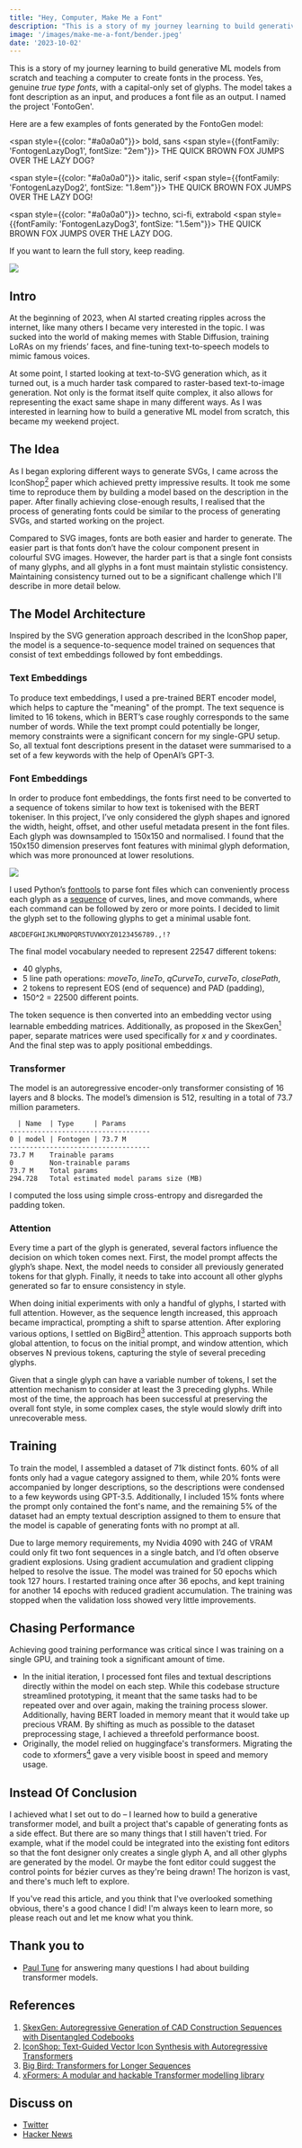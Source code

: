 ```yaml
---
title: "Hey, Computer, Make Me a Font"
description: "This is a story of my journey learning to build generative ML models from scratch and teaching a computer to create fonts in the process."
image: '/images/make-me-a-font/bender.jpeg'
date: '2023-10-02'
---
```




This is a story of my journey learning to build generative ML models from scratch and teaching a computer to create fonts in the process. Yes, genuine *true type fonts*, with a capital-only set of glyphs. The model takes a font description as an input, and produces a font file as an output. I named the project 'FontoGen'.

Here are a few examples of fonts generated by the FontoGen model:

<span style={{color: "#a0a0a0"}}>
bold, sans
</span>
<span style={{fontFamily: 'FontogenLazyDog1', fontSize: "2em"}}>
  THE QUICK BROWN FOX JUMPS OVER THE LAZY DOG?
</span>

<span style={{color: "#a0a0a0"}}>
italic, serif
</span>
<span style={{fontFamily: 'FontogenLazyDog2', fontSize: "1.8em"}}>
  THE QUICK BROWN FOX JUMPS OVER THE LAZY DOG!
</span>

<span style={{color: "#a0a0a0"}}>
techno, sci-fi, extrabold
</span>
<span style={{fontFamily: 'FontogenLazyDog3', fontSize: "1.5em"}}>
  THE QUICK BROWN FOX JUMPS OVER THE LAZY DOG.
</span>

If you want to learn the full story, keep reading.

![](/images/make-me-a-font/bender.jpeg)

<Quote
    quote="I'm gonna go build my own theme park"
    attribution="Bender Bending Rodríguez"
/>


## Intro

At the beginning of 2023, when AI started creating ripples across the internet, like many others I became very interested in the topic. I was sucked into the world of making memes with Stable Diffusion, training LoRAs on my friends’ faces, and fine-tuning text-to-speech models to mimic famous voices.

At some point, I started looking at text-to-SVG generation which, as it turned out, is a much harder task compared to raster-based text-to-image generation. Not only is the format itself quite complex, it also allows for representing the exact same shape in many different ways. As I was interested in learning how to build a generative ML model from scratch, this became my weekend project.

## The Idea

As I began exploring different ways to generate SVGs, I came across the IconShop[<sup>2</sup>](#references) paper which achieved pretty impressive results. It took me some time to reproduce them by building a model based on the description in the paper. After finally achieving close-enough results, I realised that the process of generating fonts could be similar to the process of generating SVGs, and started working on the project.

<ImageWithCaption
    src="/images/make-me-a-font/fontogen.png"
    caption="The final result"
/>

Compared to SVG images, fonts are both easier and harder to generate. The easier part is that fonts don’t have the colour component present in colourful SVG images. However, the harder part is that a single font consists of many glyphs, and all glyphs in a font must maintain stylistic consistency. Maintaining consistency turned out to be a significant challenge which I'll describe in more detail below.

## The Model Architecture

Inspired by the SVG generation approach described in the IconShop paper, the model is a sequence-to-sequence model trained on sequences that consist of text embeddings followed by font embeddings.

<ImageWithCaption
    src="/images/make-me-a-font/embeddings.png"
    caption="Input Sequence"
/>

### Text Embeddings

To produce text embeddings, I used a pre-trained BERT encoder model, which helps to capture the "meaning" of the prompt. The text sequence is limited to 16 tokens, which in BERT’s case roughly corresponds to the same number of words. While the text prompt could potentially be longer, memory constraints were a significant concern for my single-GPU setup. So, all textual font descriptions present in the dataset were summarised to a set of a few keywords with the help of OpenAI’s GPT-3.

### Font Embeddings

In order to produce font embeddings, the fonts first need to be converted to a sequence of tokens similar to how text is tokenised with the BERT tokeniser. In this project, I’ve only considered the glyph shapes and ignored the width, height, offset, and other useful metadata present in the font files. Each glyph was downsampled to 150x150 and normalised. I found that the 150x150 dimension preserves font features with minimal glyph deformation, which was more pronounced at lower resolutions.

![](/images/make-me-a-font/glyphs.png)

I used Python’s [fonttools](https://github.com/fonttools/fonttools) to parse font files which can conveniently process each glyph as a [sequence](https://fonttools.readthedocs.io/en/latest/pens/recordingPen.html#fontTools.pens.recordingPen.DecomposingRecordingPen) of curves, lines, and move commands, where each command can be followed by zero or more points. I decided to limit the glyph set to the following glyphs to get a minimal usable font.

```
ABCDEFGHIJKLMNOPQRSTUVWXYZ0123456789.,!?
```

The final model vocabulary needed to represent 22547 different tokens:

- 40 glyphs,
- 5 line path operations: _moveTo_, _lineTo_, _qCurveTo_, _curveTo_, _closePath_,
- 2 tokens to represent EOS (end of sequence) and PAD (padding),
- 150^2 = 22500 different points.

<ImageWithCaption
    src="/images/make-me-a-font/font-encoding.png"
    caption="An example font token sequence."
/>

The token sequence is then converted into an embedding vector using learnable embedding matrices. Additionally, as proposed in the SkexGen[<sup>1</sup>](#references) paper, separate matrices were used specifically for _x_ and _y_ coordinates. And the final step was to apply positional embeddings.

### Transformer

The model is an autoregressive encoder-only transformer consisting of 16 layers and 8 blocks. The model’s dimension is 512, resulting in a total of 73.7 million parameters.

```
  | Name  | Type     | Params
-----------------------------------
0 | model | Fontogen | 73.7 M
-----------------------------------
73.7 M    Trainable params
0         Non-trainable params
73.7 M    Total params
294.728   Total estimated model params size (MB)
```

I computed the loss using simple cross-entropy and disregarded the padding token.

### Attention

Every time a part of the glyph is generated, several factors influence the decision on which token comes next. First, the model prompt affects the glyph’s shape. Next, the model needs to consider all previously generated tokens for that glyph. Finally, it needs to take into account all other glyphs generated so far to ensure consistency in style.

When doing initial experiments with only a handful of glyphs, I started with full attention. However, as the sequence length increased, this approach became impractical, prompting a shift to sparse attention. After exploring various options, I settled on BigBird[<sup>3</sup>](#references) attention. This approach supports both global attention, to focus on the initial prompt, and window attention, which observes N previous tokens, capturing the style of several preceding glyphs.


<ImageWithCaption
    src="/images/make-me-a-font/bigbird.png"
    caption="BigBird attention"
/>

Given that a single glyph can have a variable number of tokens, I set the attention mechanism to consider at least the 3 preceding glyphs. While most of the time, the approach has been successful at preserving the overall font style, in some complex cases, the style would slowly drift into unrecoverable mess.

<ImageWithCaption
    src="/images/make-me-a-font/calfailure.png"
    caption="Calligraphy is hard"
/>

## Training

To train the model, I assembled a dataset of 71k distinct fonts. 60% of all fonts only had a vague category assigned to them, while 20% fonts were accompanied by longer descriptions, so the descriptions were condensed to a few keywords using GPT-3.5. Additionally, I included 15% fonts where the prompt only contained the font's name, and the remaining 5% of the dataset had an empty textual description assigned to them to ensure that the model is capable of generating fonts with no prompt at all.

Due to large memory requirements, my Nvidia 4090 with 24G of VRAM could only fit two font sequences in a single batch, and I’d often observe gradient explosions. Using gradient accumulation and gradient clipping helped to resolve the issue. The model was trained for 50 epochs which took 127 hours. I restarted training once after 36 epochs, and kept training for another 14 epochs with reduced gradient accumulation. The training was stopped when the validation loss showed very little improvements.

<div style={{ display: 'flex', justifyContent: 'space-between' }}>
    <div style={{ flex: '1', marginRight: '10px' }}>
        <ImageWithCaption
            src="/images/make-me-a-font/loss.png"
            caption="Validation loss of the first 36 epochs"
        />
    </div>
    <div style={{ flex: '1', marginLeft: '10px' }}>
        <ImageWithCaption
            src="/images/make-me-a-font/loss2.png"
            caption="Validation loss of the remaining 14 epochs"
        />
    </div>
</div>

## Chasing Performance

Achieving good training performance was critical since I was training on a single GPU, and training took a significant amount of time.

- In the initial iteration, I processed font files and textual descriptions directly within the model on each step. While this codebase structure streamlined prototyping, it meant that the same tasks had to be repeated over and over again, making the training process slower. Additionally, having BERT loaded in memory meant that it would take up precious VRAM. By shifting as much as possible to the dataset preprocessing stage, I achieved a threefold performance boost.
- Originally, the model relied on huggingface's transformers. Migrating the code to xformers[<sup>4</sup>](#references) gave a very visible boost in speed and memory usage.

## Instead Of Conclusion

I achieved what I set out to do – I learned how to build a generative transformer model, and built a project that's capable of generating fonts as a side effect. But there are so many things that I still haven't tried. For example, what if the model could be integrated into the existing font editors so that the font designer only creates a single glyph A, and all other glyphs are generated by the model. Or maybe the font editor could suggest the control points for bézier curves as they're being drawn! The horizon is vast, and there's much left to explore.

If you've read this article, and you think that I've overlooked something obvious, there's a good chance I did! I'm always keen to learn more, so please reach out and let me know what you think.

## Thank you to

- [Paul Tune](https://twitter.com/ptuls) for answering many questions I had about building transformer models.

## References

1. [SkexGen: Autoregressive Generation of CAD Construction Sequences with Disentangled Codebooks](https://arxiv.org/abs/2207.04632)
2. [IconShop: Text-Guided Vector Icon Synthesis with Autoregressive
Transformers](https://arxiv.org/abs/2304.14400)
3. [Big Bird: Transformers for Longer Sequences](https://arxiv.org/abs/2007.14062)
4. [xFormers: A modular and hackable Transformer modelling library](https://github.com/facebookresearch/xformers)

## Discuss on

* [Twitter](https://twitter.com/SerCeMan/status/1708799954700181912)
* [Hacker News](https://news.ycombinator.com/item?id=37750859)